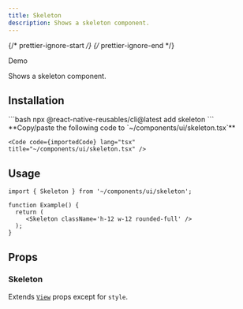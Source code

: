 ```yaml
---
title: Skeleton
description: Shows a skeleton component.
---
```


{/* prettier-ignore-start */}
{/* prettier-ignore-end */}


<LinkButton target="_blank" href="https://rnr-showcase.vercel.app/skeleton">
  Demo
</LinkButton>

<br />

Shows a skeleton component.

## Installation

<Tabs>
  <TabItem label='CLI'> 
    ```bash
    npx @react-native-reusables/cli@latest add skeleton
    ```
  </TabItem>
  <TabItem label='Manual'>
    **Copy/paste the following code to `~/components/ui/skeleton.tsx`**

    <Code code={importedCode} lang="tsx" title="~/components/ui/skeleton.tsx" />
  </TabItem>
</Tabs>


## Usage

```tsx
import { Skeleton } from '~/components/ui/skeleton';

function Example() {
  return (
     <Skeleton className='h-12 w-12 rounded-full' />
  );
}
```

## Props

### Skeleton

Extends [`View`](https://reactnative.dev/docs/view#props) props except for `style`.
        